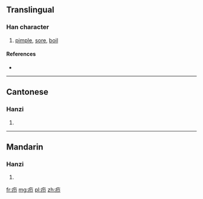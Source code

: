{{also|癤}}
==Translingual==

===Han character===
{{Han char|rn=104|rad=疒|as=02|sn=7|four=|canj=KSL}}

# [[pimple]], [[sore]], [[boil]]

====References====
* {{Han ref|kx=0769.091|hdz=42659.110|uh=7596|ud=30102}}

----

==Cantonese==

===Hanzi===
{{yue-hanzi|jyut=|y=jit3|tra=癤}}

# {{defn|lang=yue|sort=疒02}}

----

==Mandarin==

===Hanzi===
{{cmn-hanzi|tra=癤|pin=[[jié]] ([[jie2]])|wg=chieh<sup>2</sup>}}

# {{defn|lang=cmn|sort=疒02}}

[[fr:疖]]
[[mg:疖]]
[[pl:疖]]
[[zh:疖]]